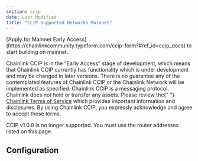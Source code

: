 ```yaml
---
section: ccip
date: Last Modified
title: "CCIP Supported Networks Mainnet"
---
```



<Aside type="note" title="Mainnet Access">
  [Apply for Mainnet Early Access](https://chainlinkcommunity.typeform.com/ccip-form?#ref_id=ccip_docs) to start
  building on mainnet.
</Aside>

<Aside type="note" title="Early Access">
  <p>
    Chainlink CCIP is in the “Early Access” stage of development, which means that Chainlink CCIP currently has
    functionality which is under development and may be changed in later versions. There is no guarantee any of the
    contemplated features of Chainlink CCIP or the Chainlink Network will be implemented as specified. Chainlink CCIP is
    a messaging protocol. Chainlink does not hold or transfer any assets. Please review the{" "}
    <a href="https://chain.link/terms">Chainlink Terms of Service</a> which provides important information and
    disclosures. By using Chainlink CCIP, you expressly acknowledge and agree to accept these terms.
  </p>
</Aside>

<Aside type="caution" title="Deprecation Notice for CCIP v1.0.0">
  CCIP v1.0.0 is no longer supported. You must use the router addresses listed on this page.
</Aside>

<CcipCommon callout="supportedNetworksConcepts" />

## Configuration

<Main environment={Environment.Mainnet} version={Version.V1_2_0} />
